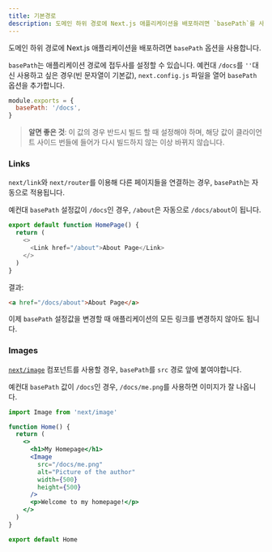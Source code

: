 ```yaml
---
title: 기본경로
description: 도메인 하위 경로에 Next.js 애플리케이션을 배포하려면 `basePath`를 사용합니다.
---
```


도메인 하위 경로에 Next.js 애플리케이션을 배포하려면 `basePath` 옵션을 사용합니다. 

`basePath`는 애플리케이션 경로에 접두사를 설정할 수 있습니다. 예컨대 `/docs`를 `''`대신 사용하고 싶은 경우(빈 문자열이 기본값), `next.config.js` 파일을 열어 `basePath` 옵션을 추가합니다.

```js filename="next.config.js"
module.exports = {
  basePath: '/docs',
}
```

> **알면 좋은 것**: 이 값의 경우 반드시 빌드 할 때 설정해야 하며, 해당 값이 클라이언트 사이드 번들에 들어가 다시 빌드하지 않는 이상 바뀌지 않습니다.

### Links

`next/link`와 `next/router`를 이용해 다른 페이지들을 연결하는 경우, `basePath`는 자동으로 적용됩니다. 

예컨대 `basePath` 설정값이 `/docs`인 경우, `/about`은 자동으로 `/docs/about`이 됩니다.

```js
export default function HomePage() {
  return (
    <>
      <Link href="/about">About Page</Link>
    </>
  )
}
```

결과:

```html
<a href="/docs/about">About Page</a>
```

이제 `basePath` 설정값을 변경할 때 애플리케이션의 모든 링크를 변경하지 않아도 됩니다.

### Images

[`next/image`](/docs/pages/api-reference/components/image) 컴포넌트를 사용할 경우, `basePath`를 `src` 경로 앞에 붙여야합니다.

예컨대 `basePath` 값이 `/docs`인 경우, `/docs/me.png`를 사용하면 이미지가 잘 나옵니다.

```jsx
import Image from 'next/image'

function Home() {
  return (
    <>
      <h1>My Homepage</h1>
      <Image
        src="/docs/me.png"
        alt="Picture of the author"
        width={500}
        height={500}
      />
      <p>Welcome to my homepage!</p>
    </>
  )
}

export default Home
```
